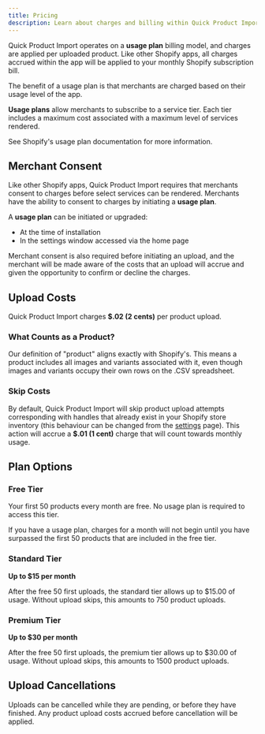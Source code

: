 ```yaml
---
title: Pricing
description: Learn about charges and billing within Quick Product Import
---
```


Quick Product Import operates on a **usage plan** billing model, and charges are applied per uploaded product. Like other Shopify apps, all charges accrued within the app will be applied to your monthly Shopify subscription bill.

The benefit of a usage plan is that merchants are charged based on their usage level of the app.

**Usage plans** allow merchants to subscribe to a service tier. Each tier includes a maximum cost associated with a maximum level of services rendered.

See Shopify's usage plan documentation for more information.

## Merchant Consent

Like other Shopify apps, Quick Product Import requires that merchants consent to charges before select services can be rendered. Merchants have the ability to consent to charges by initiating a **usage plan**.

A **usage plan** can be initiated or upgraded:

- At the time of installation
- In the settings window accessed via the home page

Merchant consent is also required before initiating an upload, and the merchant will be made aware of the costs that an upload will accrue and given the opportunity to confirm or decline the charges.

## Upload Costs

Quick Product Import charges **$.02 (2 cents)** per product upload.

### What Counts as a Product?

Our definition of "product" aligns exactly with Shopify's. This means a product includes all images and variants associated with it, even though images and variants occupy their own rows on the .CSV spreadsheet.

### Skip Costs

By default, Quick Product Import will skip product upload attempts corresponding with handles that already exist in your Shopify store inventory (this behaviour can be changed from the [settings](/features/settings) page). This action will accrue a **$.01 (1 cent)** charge that will count towards monthly usage.

## Plan Options

### Free Tier

Your first 50 products every month are free. No usage plan is required to access this tier.

If you have a usage plan, charges for a month will not begin until you have surpassed the first 50 products that are included in the free tier.

### Standard Tier

**Up to $15 per month**

After the free 50 first uploads, the standard tier allows up to $15.00 of usage. Without upload skips, this amounts to 750 product uploads.

### Premium Tier

**Up to $30 per month**

After the free 50 first uploads, the premium tier allows up to $30.00 of usage. Without upload skips, this amounts to 1500 product uploads.

## Upload Cancellations

Uploads can be cancelled while they are pending, or before they have finished. Any product upload costs accrued before cancellation will be applied.
